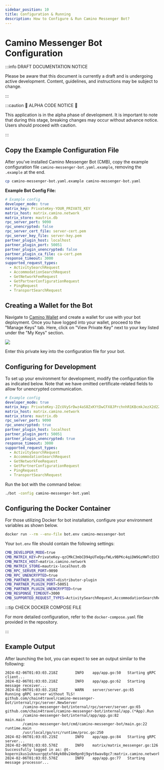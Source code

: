 ```yaml
---
sidebar_position: 10
title: Configuration & Running
description: How to Configure & Run Camino Messenger Bot?
---
```



# Camino Messenger Bot Configuration

:::info DRAFT DOCUMENTATION NOTICE

Please be aware that this document is currently a draft and is undergoing
active development. Content, guidelines, and instructions may be subject to
change.

:::

:::caution 🚧 ALPHA CODE NOTICE 🚧

This application is in the alpha phase of development. It is important to note
that during this stage, breaking changes may occur without advance notice.
Users should proceed with caution.

:::

## Copy the Example Configuration File

After you've installed Camino Messenger Bot (CMB), copy the example
configuration file `camino-messenger-bot.yaml.example`, removing the
`.example` at the end.

```sh
cp camino-messenger-bot.yaml.example camino-messenger-bot.yaml
```

**Example Bot Config File:**

```yaml
# Example config
developer_mode: true
matrix_key: PrivateKey-YOUR_PRIVATE_KEY
matrix_host: matrix.camino.network
matrix_store: mautrix.db
rpc_server_port: 9090
rpc_unencrypted: false
rpc_server_cert_file: server-cert.pem
rpc_server_key_file: server-key.pem
partner_plugin_host: localhost
partner_plugin_port: 50051
partner_plugin_unencrypted: false
partner_plugin_ca_file: ca-cert.pem
response_timeout: 3000
supported_request_types:
  - ActivitySearchRequest
  - AccommodationSearchRequest
  - GetNetworkFeeRequest
  - GetPartnerConfigurationRequest
  - PingRequest
  - TransportSearchRequest
```

## Creating a Wallet for the Bot

Navigate to [Camino Wallet](https://suite.camino.network/wallet/home)
and create a wallet for use with your bot deployment. Once you have logged
into your wallet, proceed to the "Manage Keys" tab. Here, click on "View
Private Key" next to your key listed under the "My Keys" section.

![](/img/messenger/get-private-key.png)

Enter this private key into the configuration file for your bot.

## Configuring for Development

To set up your environment for development, modify the configuration file as
indicated below. Note that we have omitted certificate-related fields to
allow for unencrypted communication.

```yaml
# Example config
developer_mode: true
matrix_key: PrivateKey-2ZcUVySrDwz4aS8ZxKYtDwCFX8JPrchnhR1KBcmkJezX2d2ZTi
matrix_host: matrix.camino.network
matrix_store: mautrix.db
rpc_server_port: 9090
rpc_unencrypted: true
partner_plugin_host: localhost
partner_plugin_port: 50051
partner_plugin_unencrypted: true
response_timeout: 3000
supported_request_types:
  - ActivitySearchRequest
  - AccommodationSearchRequest
  - GetNetworkFeeRequest
  - GetPartnerConfigurationRequest
  - PingRequest
  - TransportSearchRequest
```

Run the bot with the command below:

```sh
./bot -config camino-messenger-bot.yaml
```

## Configuring the Docker Container

For those utilizing Docker for bot installation, configure your environment
variables as shown below.

```sh
docker run --rm --env-file bot.env camino-messenger-bot
```

Your `bot.env` file should contain the following settings:

```sh
CMB_DEVELOPER_MODE=true
CMB_MATRIX_KEY=PrivateKey-qzCMkC3mbCD94pUTeQgufWLv9BPKc4qiDW9GzHWTcEDCRiSjU
CMB_MATRIX_HOST=matrix.camino.network
CMB_MATRIX_STORE=mautrix-localhost.db
CMB_RPC_SERVER_PORT=9090
CMB_RPC_UNENCRYPTED=true
CMB_PARTNER_PLUGIN_HOST=distributor-plugin
CMB_PARTNER_PLUGIN_PORT=50051
CMB_PARTNER_PLUGIN_UNENCRYPTED=true
CMB_RESPONSE_TIMEOUT=3000
CMB_SUPPORTED_REQUEST_TYPES=ActivitySearchRequest,AccommodationSearchRequest,GetNetworkFeeRequest,GetPartnerConfigurationRequest,PingRequest,TransportSearchRequest
```

:::tip CHECK DOCKER COMPOSE FILE

For more detailed configuration, refer to the `docker-compose.yaml` file provided in the repository.

:::

## Example Output

After launching the bot, you can expect to see an output similar to the following:

```
2024-02-06T01:03:03.218Z        INFO    app/app.go:50   Starting gRPC client...
2024-02-06T01:03:03.218Z        INFO    app/app.go:62   Starting message receiver...
2024-02-06T01:03:03.218Z        WARN    server/server.go:65     Running gRPC server without TLS!
github.com/chain4travel/camino-messenger-bot/internal/rpc/server.NewServer
        /camino-messenger-bot/internal/rpc/server/server.go:65
github.com/chain4travel/camino-messenger-bot/internal/app.(*App).Run
        /camino-messenger-bot/internal/app/app.go:82
main.main
        /camino-messenger-bot/cmd/camino-messenger-bot/main.go:22
runtime.main
        /usr/local/go/src/runtime/proc.go:250
2024-02-06T01:03:03.219Z        INFO    app/app.go:84   Starting gRPC server...
2024-02-06T01:03:03.570Z        INFO    matrix/matrix_messenger.go:126  Successfully logged in as: @t-kopernikus1uknuxrgqtxfd4yk08v24m9pn0j9gvt6wav8gc7:matrix.camino.network
2024-02-06T01:03:03.570Z        INFO    app/app.go:77   Starting message processor...
```

